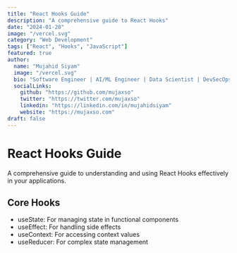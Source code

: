 ```yaml
---
title: "React Hooks Guide"
description: "A comprehensive guide to React Hooks"
date: "2024-01-20"
image: "/vercel.svg"
category: "Web Development"
tags: ["React", "Hooks", "JavaScript"]
featured: true
author:
  name: "Mujahid Siyam"
  image: "/vercel.svg"
  bio: "Software Engineer | AI/ML Engineer | Data Scientist | DevSecOps"
  socialLinks:
    github: "https://github.com/mujaxso"
    twitter: "https://twitter.com/mujaxso"
    linkedin: "https://linkedin.com/in/mujahidsiyam"
    website: "https://mujaxso.com"
draft: false
---
```


# React Hooks Guide

A comprehensive guide to understanding and using React Hooks effectively in your applications.

## Core Hooks

- useState: For managing state in functional components
- useEffect: For handling side effects
- useContext: For accessing context values
- useReducer: For complex state management
